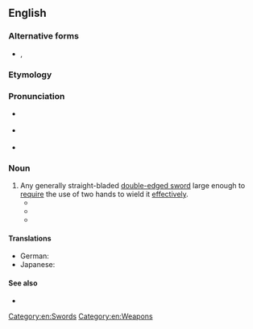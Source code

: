 ==English==

===Alternative forms===
* {{l|en|great sword}}, {{l|en|great-sword}}

===Etymology===
{{compound|en|great|sword}}

===Pronunciation===
* {{a|GenAm}} {{IPA|en|/ɡɹeɪtʃsɔɹd/}}
* {{a|RP}} {{IPA|en|/ɡɹeɪtʃsɔːd/}}
* {{rhymes|en|ɔː(ɹ)d|s=1}}

===Noun===
{{en-noun}}

# Any generally straight-bladed [[double-edged sword]] large enough to [[require]] the use of two hands to wield it [[effectively]].
#* {{quote-book|en|year=1851-1852|title=Appendix to the Congressional Globe for the First Session, Thirty-Second Congress: Containing Speeches and Important State Papers|author=|publisher=Superintendent of Government Documents|isbn=|page=213|url=https://archive.org/details/sim_united-states-congress-congressional-globe_december-2-1851-august-27-1852_25_appendix/page/212/mode/2up?q=greatsword|passage=It is the "''red horse''" which was sent forth upon the opening of the "second seal," to whose rider was given power "to take peace from the earth that they should kill one another; and there was also given unto him a '''greatsword'''."}}
#* {{quote-book|en|year=1910|title=Siegfried: A Dramatic Poem|author=Oliver Huckel, Richard Wagner|publisher=T.Y. Crowell Company |isbn=|page=41|url=https://archive.org/details/siegfrieddramati00wagn/page/40/mode/2up?q=greatsword|passage=Shouting with joy, his shimmering '''greatsword'''.}}
#* {{quote-book|en|year=1959|title=These Are My People: A Treasury of Biographies of Heroes of the Jewish Spirit from Abraham to Leo Baeck|author=Harry Gersh|publisher=Behrman House|isbn=|page=215|url=https://archive.org/details/thesearemypeople00gers/page/214/mode/2up?q=greatswords|passage=Wearing the pointed helmets of the Tatars over their embroidered skull caps, mounted on shaggy ponies, armed with '''greatswords''', disemboweling daggers, and iron-pointed whips, they swept north and west, devastating the land.}}

====Translations====
{{trans-top|sword}}
* German: {{t|de|Großschwert|n}}
* Japanese: {{t|ja|グレートソード|tr=gurētosōdo|sc=Jpan}}
{{trans-bottom}}

====See also====
* {{pedia}}

[[Category:en:Swords]]
[[Category:en:Weapons]]